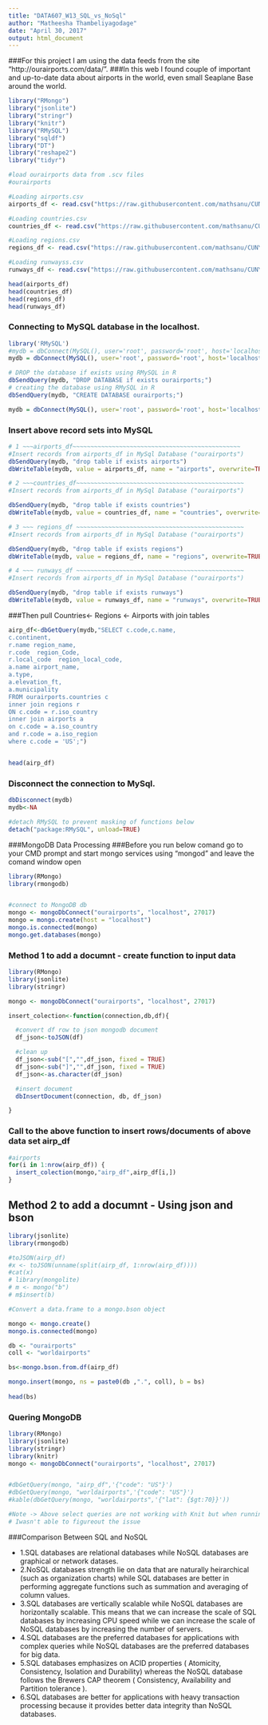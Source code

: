 ---
title: "DATA607_W13_SQL_vs_NoSql"
author: "Matheesha Thambeliyagodage"
date: "April 30, 2017"
output: html_document
---

###For this project I am using the data feeds from the site "http://ourairports.com/data/".
###In this web I found couple of important and up-to-date data about airports in the world, even small Seaplane Base around the world.

```{r message=FALSE,warning=FALSE}

library("RMongo")
library("jsonlite")
library("stringr")
library("knitr")
library("RMySQL")
library("sqldf")
library("DT")
library("reshape2")
library("tidyr")

```


```{r message=FALSE,warning=FALSE}
#load ourairports data from .scv files
#ourairports

#Loading airports.csv
airports_df <- read.csv("https://raw.githubusercontent.com/mathsanu/CUNY_MSDA/master/DATA607/W13/airports.csv", header=TRUE)

#Loading countries.csv
countries_df <- read.csv("https://raw.githubusercontent.com/mathsanu/CUNY_MSDA/master/DATA607/W13/countries.csv", header=TRUE)

#Loading regions.csv
regions_df <- read.csv("https://raw.githubusercontent.com/mathsanu/CUNY_MSDA/master/DATA607/W13/regions.csv", header=TRUE)

#Loading runwayss.csv
runways_df <- read.csv("https://raw.githubusercontent.com/mathsanu/CUNY_MSDA/master/DATA607/W13/runways.csv", header=TRUE)

head(airports_df)
head(countries_df)
head(regions_df)
head(runways_df)

```

### Connecting to  MySQL database in the localhost.

```{r message=FALSE,warning=FALSE}
library('RMySQL')
#mydb = dbConnect(MySQL(), user='root', password='root', host='localhost', dbname="ourairports")
mydb = dbConnect(MySQL(), user='root', password='root', host='localhost')

# DROP the database if exists using RMySQL in R
dbSendQuery(mydb, "DROP DATABASE if exists ourairports;")
# creating the database using RMySQL in R
dbSendQuery(mydb, "CREATE DATABASE ourairports;")

mydb = dbConnect(MySQL(), user='root', password='root', host='localhost', dbname="ourairports")
```
### Insert above record sets into MySQL

```{r}

# 1 ~~~airports_df~~~~~~~~~~~~~~~~~~~~~~~~~~~~~~~~~~~~~~~~~~~~~~~
#Insert records from airports_df in MySql Database ("ourairports")
dbSendQuery(mydb, "drop table if exists airports")
dbWriteTable(mydb, value = airports_df, name = "airports", overwrite=TRUE, row.names=FALSE,add_id = TRUE)

# 2 ~~~countries_df~~~~~~~~~~~~~~~~~~~~~~~~~~~~~~~~~~~~~~~~~~~~~~~
#Insert records from airports_df in MySql Database ("ourairports")

dbSendQuery(mydb, "drop table if exists countries")
dbWriteTable(mydb, value = countries_df, name = "countries", overwrite=TRUE, row.names=FALSE,add_id = TRUE)

# 3 ~~~ regions_df ~~~~~~~~~~~~~~~~~~~~~~~~~~~~~~~~~~~~~~~~~~~~~~~
#Insert records from airports_df in MySql Database ("ourairports")

dbSendQuery(mydb, "drop table if exists regions")
dbWriteTable(mydb, value = regions_df, name = "regions", overwrite=TRUE, row.names=FALSE,add_id = TRUE)

# 4 ~~~ runways_df ~~~~~~~~~~~~~~~~~~~~~~~~~~~~~~~~~~~~~~~~~~~~~~~
#Insert records from airports_df in MySql Database ("ourairports")

dbSendQuery(mydb, "drop table if exists runways")
dbWriteTable(mydb, value = runways_df, name = "runways", overwrite=TRUE, row.names=FALSE,add_id = TRUE)

```

###Then pull Countries<- Regions <- Airports with join tables


```{r}

airp_df<-dbGetQuery(mydb,"SELECT c.code,c.name, 
c.continent,
r.name region_name,
r.code  region_Code, 
r.local_code  region_local_code,
a.name airport_name,
a.type,
a.elevation_ft, 
a.municipality
FROM ourairports.countries c
inner join regions r
ON c.code = r.iso_country
inner join airports a
on c.code = a.iso_country
and r.code = a.iso_region
where c.code = 'US';")


head(airp_df)
```
### Disconnect the connection to MySql.
```{r}
dbDisconnect(mydb)
mydb<-NA

#detach RMySQL to prevent masking of functions below
detach("package:RMySQL", unload=TRUE)
```
###MongoDB Data Processing
###Before you run below comand go to your CMD prompt and start mongo services using "mongod" and leave the comand window open

```{r}
library(RMongo)
library(rmongodb)


#connect to MongoDB db
mongo <- mongoDbConnect("ourairports", "localhost", 27017)
mongo = mongo.create(host = "localhost")
mongo.is.connected(mongo)
mongo.get.databases(mongo)

```
### Method 1 to add a documnt - create function to input data

```{r}

library(RMongo)
library(jsonlite)
library(stringr)

mongo <- mongoDbConnect("ourairports", "localhost", 27017)

insert_colection<-function(connection,db,df){

  #convert df row to json mongodb document
  df_json<-toJSON(df)

  #clean up
  df_json<-sub("[","",df_json, fixed = TRUE)
  df_json<-sub("]","",df_json, fixed = TRUE)
  df_json<-as.character(df_json)

  #insert document
  dbInsertDocument(connection, db, df_json)

}

```
### Call to the above function to insert rows/documents of above data set airp_df
```{r}

#airports
for(i in 1:nrow(airp_df)) {
  insert_colection(mongo,"airp_df",airp_df[i,])
}
```

## Method 2 to add a documnt - Using json and bson

```{r}
library(jsonlite)
library(rmongodb)

#toJSON(airp_df)
#x <- toJSON(unname(split(airp_df, 1:nrow(airp_df))))
#cat(x)
# library(mongolite)
# m <- mongo("b")
# m$insert(b)

#Convert a data.frame to a mongo.bson object

mongo <- mongo.create()
mongo.is.connected(mongo)

db <- "ourairports"
coll <- "worldairports"

bs<-mongo.bson.from.df(airp_df)

mongo.insert(mongo, ns = paste0(db ,".", coll), b = bs)
  
head(bs)
```
### Quering MongoDB

```{r}
library(RMongo)
library(jsonlite)
library(stringr)
library(knitr)
mongo <- mongoDbConnect("ourairports", "localhost", 27017)


#dbGetQuery(mongo, "airp_df",'{"code": "US"}')
#dbGetQuery(mongo, "worldairports",'{"code": "US"}')
#kable(dbGetQuery(mongo, "worldairports",'{"lat": {$gt:70}}'))

#Note -> Above select queries are not working with Knit but when running in current chunk they are working,
# Iwasn't able to figureout the issue


```


###Comparison Between SQL and NoSQL



* 1.SQL databases are relational databases while NoSQL databases are graphical or network datases. 
* 2.NoSQL databases strength lie on data that are naturally heirarchical (such as organization charts) while SQL databases are better in performing aggregate functions such as summation and averaging of column values.  
* 3.SQL databases are vertically scalable while NoSQL databases are horizontally scalable. This means that we can increase the scale of SQL databases by increasing CPU speed while we can increase the scale of NoSQL databases by increasing the number of servers.  
* 4.SQL databases are the preferred databases for applications with complex queries while NoSQL databases are the preferred databases for big data. 
* 5.SQL databases emphasizes on ACID properties ( Atomicity, Consistency, Isolation and Durability) whereas the NoSQL database follows the Brewers CAP theorem ( Consistency, Availability and Partition tolerance ).  
* 6.SQL databases are better for applications with heavy transaction processing because it provides better data integrity than NoSQL databases.
